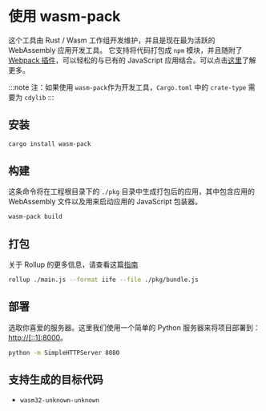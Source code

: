 # 使用 wasm-pack

这个工具由 Rust / Wasm 工作组开发维护，并且是现在最为活跃的 WebAssembly 应用开发工具。 它支持将代码打包成 `npm` 模块，并且随附了 [Webpack 插件](https://github.com/wasm-tool/wasm-pack-plugin)，可以轻松的与已有的 JavaScript 应用结合。可以点击[这里](https://rustwasm.github.io/docs/wasm-pack/introduction.html)了解更多。

:::note
注：如果使用 `wasm-pack`作为开发工具，`Cargo.toml` 中的 `crate-type` 需要为 `cdylib`
:::

## 安装

```bash
cargo install wasm-pack
```

## 构建

这条命令将在工程根目录下的 `./pkg` 目录中生成打包后的应用，其中包含应用的 WebAssembly 文件以及用来启动应用的 JavaScript 包装器。

```bash
wasm-pack build
```

## 打包

关于 Rollup 的更多信息，请查看这篇[指南](https://rollupjs.org/guide/en/#quick-start)

```bash
rollup ./main.js --format iife --file ./pkg/bundle.js
```

## 部署

选取你喜爱的服务器。这里我们使用一个简单的 Python 服务器来将项目部署到：[http://\[::1\]:8000](http://[::1]:8000)。

```bash
python -m SimpleHTTPServer 8080
```

## 支持生成的目标代码

-   `wasm32-unknown-unknown`
